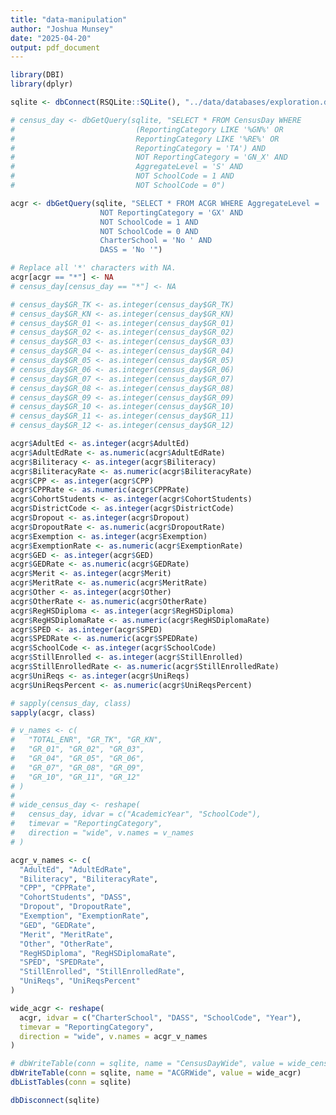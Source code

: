 ---
title: "data-manipulation"
author: "Joshua Munsey"
date: "2025-04-20"
output: pdf_document
---

```{r setup, include=FALSE}
library(DBI)
library(dplyr)

sqlite <- dbConnect(RSQLite::SQLite(), "../data/databases/exploration.db")
```

```{r data_load}
# census_day <- dbGetQuery(sqlite, "SELECT * FROM CensusDay WHERE 
#                           (ReportingCategory LIKE '%GN%' OR 
#                           ReportingCategory LIKE '%RE%' OR
#                           ReportingCategory = 'TA') AND 
#                           NOT ReportingCategory = 'GN_X' AND
#                           AggregateLevel = 'S' AND
#                           NOT SchoolCode = 1 AND
#                           NOT SchoolCode = 0")

acgr <- dbGetQuery(sqlite, "SELECT * FROM ACGR WHERE AggregateLevel = 'S' AND
                    NOT ReportingCategory = 'GX' AND
                    NOT SchoolCode = 1 AND
                    NOT SchoolCode = 0 AND
                    CharterSchool = 'No ' AND
                    DASS = 'No '")

# Replace all '*' characters with NA.
acgr[acgr == "*"] <- NA
# census_day[census_day == "*"] <- NA
```

```{r convert_col_types}
# census_day$GR_TK <- as.integer(census_day$GR_TK)
# census_day$GR_KN <- as.integer(census_day$GR_KN)
# census_day$GR_01 <- as.integer(census_day$GR_01)
# census_day$GR_02 <- as.integer(census_day$GR_02)
# census_day$GR_03 <- as.integer(census_day$GR_03)
# census_day$GR_04 <- as.integer(census_day$GR_04)
# census_day$GR_05 <- as.integer(census_day$GR_05)
# census_day$GR_06 <- as.integer(census_day$GR_06)
# census_day$GR_07 <- as.integer(census_day$GR_07)
# census_day$GR_08 <- as.integer(census_day$GR_08)
# census_day$GR_09 <- as.integer(census_day$GR_09)
# census_day$GR_10 <- as.integer(census_day$GR_10)
# census_day$GR_11 <- as.integer(census_day$GR_11)
# census_day$GR_12 <- as.integer(census_day$GR_12)

acgr$AdultEd <- as.integer(acgr$AdultEd)
acgr$AdultEdRate <- as.numeric(acgr$AdultEdRate)
acgr$Biliteracy <- as.integer(acgr$Biliteracy)
acgr$BiliteracyRate <- as.numeric(acgr$BiliteracyRate)
acgr$CPP <- as.integer(acgr$CPP)
acgr$CPPRate <- as.numeric(acgr$CPPRate)
acgr$CohortStudents <- as.integer(acgr$CohortStudents)
acgr$DistrictCode <- as.integer(acgr$DistrictCode)
acgr$Dropout <- as.integer(acgr$Dropout)
acgr$DropoutRate <- as.numeric(acgr$DropoutRate)
acgr$Exemption <- as.integer(acgr$Exemption)
acgr$ExemptionRate <- as.numeric(acgr$ExemptionRate)
acgr$GED <- as.integer(acgr$GED)
acgr$GEDRate <- as.numeric(acgr$GEDRate)
acgr$Merit <- as.integer(acgr$Merit)
acgr$MeritRate <- as.numeric(acgr$MeritRate)
acgr$Other <- as.integer(acgr$Other)
acgr$OtherRate <- as.numeric(acgr$OtherRate)
acgr$RegHSDiploma <- as.integer(acgr$RegHSDiploma)
acgr$RegHSDiplomaRate <- as.numeric(acgr$RegHSDiplomaRate)
acgr$SPED <- as.integer(acgr$SPED)
acgr$SPEDRate <- as.numeric(acgr$SPEDRate)
acgr$SchoolCode <- as.integer(acgr$SchoolCode)
acgr$StillEnrolled <- as.integer(acgr$StillEnrolled)
acgr$StillEnrolledRate <- as.numeric(acgr$StillEnrolledRate)
acgr$UniReqs <- as.integer(acgr$UniReqs)
acgr$UniReqsPercent <- as.numeric(acgr$UniReqsPercent)

# sapply(census_day, class)
sapply(acgr, class)
```

```{r widen_df}
# v_names <- c(
#   "TOTAL_ENR", "GR_TK", "GR_KN", 
#   "GR_01", "GR_02", "GR_03", 
#   "GR_04", "GR_05", "GR_06", 
#   "GR_07", "GR_08", "GR_09", 
#   "GR_10", "GR_11", "GR_12"
# )
# 
# wide_census_day <- reshape(
#   census_day, idvar = c("AcademicYear", "SchoolCode"),
#   timevar = "ReportingCategory", 
#   direction = "wide", v.names = v_names 
# )

acgr_v_names <- c(
  "AdultEd", "AdultEdRate",
  "Biliteracy", "BiliteracyRate",
  "CPP", "CPPRate",
  "CohortStudents", "DASS",
  "Dropout", "DropoutRate",
  "Exemption", "ExemptionRate",
  "GED", "GEDRate",
  "Merit", "MeritRate",
  "Other", "OtherRate",
  "RegHSDiploma", "RegHSDiplomaRate",
  "SPED", "SPEDRate",
  "StillEnrolled", "StillEnrolledRate",
  "UniReqs", "UniReqsPercent"
)

wide_acgr <- reshape(
  acgr, idvar = c("CharterSchool", "DASS", "SchoolCode", "Year"),
  timevar = "ReportingCategory",
  direction = "wide", v.names = acgr_v_names
)
```

```{r write_table}
# dbWriteTable(conn = sqlite, name = "CensusDayWide", value = wide_census_day)
dbWriteTable(conn = sqlite, name = "ACGRWide", value = wide_acgr)
dbListTables(conn = sqlite)
```

```{r cleanup, include=FALSE}
dbDisconnect(sqlite)
```